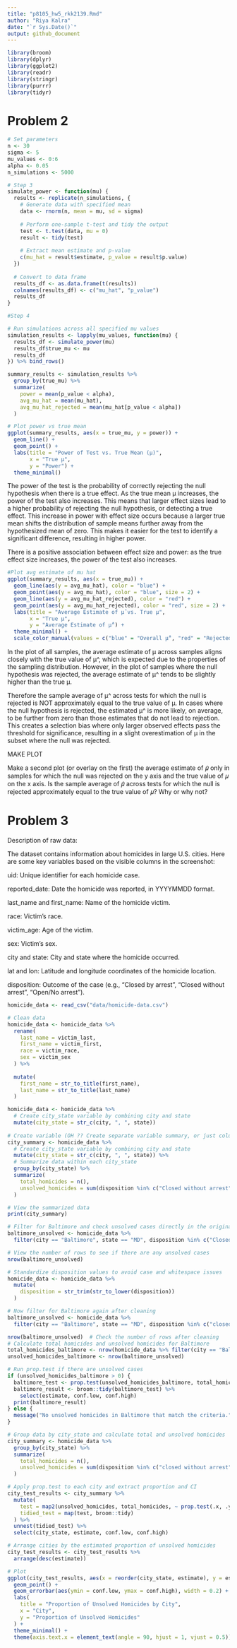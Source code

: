 ```yaml
---
title: "p8105_hw5_rkk2139.Rmd"
author: "Riya Kalra"
date: "`r Sys.Date()`"
output: github_document
---
```


```r
library(broom)
library(dplyr)
library(ggplot2)
library(readr)
library(stringr)
library(purrr)
library(tidyr)
```

# Problem 2
```r
# Set parameters
n <- 30
sigma <- 5
mu_values <- 0:6
alpha <- 0.05
n_simulations <- 5000

# Step 3
simulate_power <- function(mu) {
  results <- replicate(n_simulations, {
    # Generate data with specified mean
    data <- rnorm(n, mean = mu, sd = sigma)
    
    # Perform one-sample t-test and tidy the output
    test <- t.test(data, mu = 0)
    result <- tidy(test)
    
    # Extract mean estimate and p-value
    c(mu_hat = result$estimate, p_value = result$p.value)
  })
  
  # Convert to data frame
  results_df <- as.data.frame(t(results))
  colnames(results_df) <- c("mu_hat", "p_value")
  results_df
}

#Step 4

# Run simulations across all specified mu values
simulation_results <- lapply(mu_values, function(mu) {
  results_df <- simulate_power(mu)
  results_df$true_mu <- mu
  results_df
}) %>% bind_rows()

summary_results <- simulation_results %>%
  group_by(true_mu) %>%
  summarize(
    power = mean(p_value < alpha),
    avg_mu_hat = mean(mu_hat),
    avg_mu_hat_rejected = mean(mu_hat[p_value < alpha])
  )
```


```r
# Plot power vs true mean
ggplot(summary_results, aes(x = true_mu, y = power)) +
  geom_line() +
  geom_point() +
  labs(title = "Power of Test vs. True Mean (µ)",
       x = "True µ",
       y = "Power") +
  theme_minimal()
```

The power of the test is the probability of correctly rejecting the null hypothesis when there is a true effect. As the true mean μ increases, the power of the test also increases. This means that larger effect sizes lead to a higher probability of rejecting the null hypothesis, or detecting a true effect. This increase in power with effect size occurs because a larger true mean shifts the distribution of sample means further away from the hypothesized mean of zero. This makes it easier for the test to identify a significant difference, resulting in higher power.

There is a positive association between effect size and power: as the true effect size increases, the power of the test also increases.

```r
#Plot avg estimate of mu hat
ggplot(summary_results, aes(x = true_mu)) +
  geom_line(aes(y = avg_mu_hat), color = "blue") +
  geom_point(aes(y = avg_mu_hat), color = "blue", size = 2) +
  geom_line(aes(y = avg_mu_hat_rejected), color = "red") +
  geom_point(aes(y = avg_mu_hat_rejected), color = "red", size = 2) +
  labs(title = "Average Estimate of µ̂ vs. True µ",
       x = "True µ",
       y = "Average Estimate of µ̂") +
  theme_minimal() +
  scale_color_manual(values = c("blue" = "Overall µ̂", "red" = "Rejected µ̂"))
```

In the plot of all samples, the average estimate of μ across samples aligns closely with the true value of μ^, which is expected due to the properties of the sampling distribution. However, in the plot of samples where the null hypothesis was rejected, the average estimate of μ^ tends to be slightly higher than the true μ.

Therefore the sample average of μ^ across tests for which the null is rejected is NOT approximately equal to the true value of μ. In cases where the null hypothesis is rejected, the estimated μ^ is more likely, on average, to be further from zero than those estimates that do not lead to rejection. This creates a selection bias where only larger observed effects pass the threshold for significance, resulting in a slight overestimation of μ in the subset where the null was rejected.

MAKE PLOT

Make a second plot (or overlay on the first) the average estimate of 𝜇̂ only in samples for which the null was rejected on the y axis and the true value of 𝜇 on the x axis. Is the sample average of 𝜇̂ across tests for which the null is rejected approximately equal to the true value of 𝜇? Why or why not?


# Problem 3

Description of raw data:

The dataset contains information about homicides in large U.S. cities. Here are some key variables based on the visible columns in the screenshot:

uid: Unique identifier for each homicide case.

reported_date: Date the homicide was reported, in YYYYMMDD format.

last_name and first_name: Name of the homicide victim.

race: Victim's race.

victim_age: Age of the victim.

sex: Victim's sex.

city and state: City and state where the homicide occurred.

lat and lon: Latitude and longitude coordinates of the homicide location.

disposition: Outcome of the case (e.g., “Closed by arrest”, “Closed without arrest”, “Open/No arrest”).

```r
homicide_data <- read_csv("data/homicide-data.csv")

# Clean data
homicide_data <- homicide_data %>%
  rename(
    last_name = victim_last,
    first_name = victim_first,
    race = victim_race,
    sex = victim_sex
  ) %>%
  
  mutate(
    first_name = str_to_title(first_name),
    last_name = str_to_title(last_name)
  )

homicide_data <- homicide_data %>%
  # Create city_state variable by combining city and state
  mutate(city_state = str_c(city, ", ", state))
  
# Create variable (OH ?? Create separate variable summary, or just column in table? )
city_summary <- homicide_data %>%
  # Create city_state variable by combining city and state
  mutate(city_state = str_c(city, ", ", state)) %>%
  # Summarize data within each city_state
  group_by(city_state) %>%
  summarize(
    total_homicides = n(),
    unsolved_homicides = sum(disposition %in% c("Closed without arrest", "Open/No arrest"))
  )

# View the summarized data
print(city_summary)
```

```r

# Filter for Baltimore and check unsolved cases directly in the original dataset
baltimore_unsolved <- homicide_data %>%
  filter(city == "Baltimore", state == "MD", disposition %in% c("Closed without arrest", "Open/No arrest"))

# View the number of rows to see if there are any unsolved cases
nrow(baltimore_unsolved)

# Standardize disposition values to avoid case and whitespace issues
homicide_data <- homicide_data %>%
  mutate(
    disposition = str_trim(str_to_lower(disposition))
  )

# Now filter for Baltimore again after cleaning
baltimore_unsolved <- homicide_data %>%
  filter(city == "Baltimore", state == "MD", disposition %in% c("closed without arrest", "open/no arrest"))

nrow(baltimore_unsolved)  # Check the number of rows after cleaning
# Calculate total homicides and unsolved homicides for Baltimore
total_homicides_baltimore <- nrow(homicide_data %>% filter(city == "Baltimore", state == "MD"))
unsolved_homicides_baltimore <- nrow(baltimore_unsolved)

# Run prop.test if there are unsolved cases
if (unsolved_homicides_baltimore > 0) {
  baltimore_test <- prop.test(unsolved_homicides_baltimore, total_homicides_baltimore)
  baltimore_result <- broom::tidy(baltimore_test) %>%
    select(estimate, conf.low, conf.high)
  print(baltimore_result)
} else {
  message("No unsolved homicides in Baltimore that match the criteria.")
}
```
```r
# Group data by city_state and calculate total and unsolved homicides
city_summary <- homicide_data %>%
  group_by(city_state) %>%
  summarize(
    total_homicides = n(),
    unsolved_homicides = sum(disposition %in% c("closed without arrest", "open/no arrest"))
  )

# Apply prop.test to each city and extract proportion and CI
city_test_results <- city_summary %>%
  mutate(
    test = map2(unsolved_homicides, total_homicides, ~ prop.test(.x, .y)),
    tidied_test = map(test, broom::tidy)
  ) %>%
  unnest(tidied_test) %>%
  select(city_state, estimate, conf.low, conf.high)
```

```r
# Arrange cities by the estimated proportion of unsolved homicides
city_test_results <- city_test_results %>%
  arrange(desc(estimate))

# Plot
ggplot(city_test_results, aes(x = reorder(city_state, estimate), y = estimate)) +
  geom_point() +
  geom_errorbar(aes(ymin = conf.low, ymax = conf.high), width = 0.2) +
  labs(
    title = "Proportion of Unsolved Homicides by City",
    x = "City",
    y = "Proportion of Unsolved Homicides"
  ) +
  theme_minimal() +
  theme(axis.text.x = element_text(angle = 90, hjust = 1, vjust = 0.5))
```
